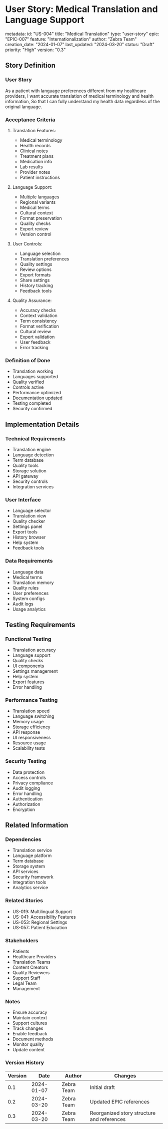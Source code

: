 # User Story: Medical Translation and Language Support

metadata:
  id: "US-004"
  title: "Medical Translation"
  type: "user-story"
  epic: "EPIC-007"
  feature: "Internationalization"
  author: "Zebra Team"
  creation_date: "2024-01-07"
  last_updated: "2024-03-20"
  status: "Draft"
  priority: "High"
  version: "0.3"

## Story Definition
### User Story
As a patient with language preferences different from my healthcare providers,
I want accurate translation of medical terminology and health information,
So that I can fully understand my health data regardless of the original language.

### Acceptance Criteria
1. Translation Features:
   - Medical terminology
   - Health records
   - Clinical notes
   - Treatment plans
   - Medication info
   - Lab results
   - Provider notes
   - Patient instructions

2. Language Support:
   - Multiple languages
   - Regional variants
   - Medical terms
   - Cultural context
   - Format preservation
   - Quality checks
   - Expert review
   - Version control

3. User Controls:
   - Language selection
   - Translation preferences
   - Quality settings
   - Review options
   - Export formats
   - Share settings
   - History tracking
   - Feedback tools

4. Quality Assurance:
   - Accuracy checks
   - Context validation
   - Term consistency
   - Format verification
   - Cultural review
   - Expert validation
   - User feedback
   - Error tracking

### Definition of Done
- Translation working
- Languages supported
- Quality verified
- Controls active
- Performance optimized
- Documentation updated
- Testing completed
- Security confirmed

## Implementation Details
### Technical Requirements
- Translation engine
- Language detection
- Term database
- Quality tools
- Storage solution
- API gateway
- Security controls
- Integration services

### User Interface
- Language selector
- Translation view
- Quality checker
- Settings panel
- Export tools
- History browser
- Help system
- Feedback tools

### Data Requirements
- Language data
- Medical terms
- Translation memory
- Quality rules
- User preferences
- System configs
- Audit logs
- Usage analytics

## Testing Requirements
### Functional Testing
- Translation accuracy
- Language support
- Quality checks
- UI components
- Settings management
- Help system
- Export features
- Error handling

### Performance Testing
- Translation speed
- Language switching
- Memory usage
- Storage efficiency
- API response
- UI responsiveness
- Resource usage
- Scalability tests

### Security Testing
- Data protection
- Access controls
- Privacy compliance
- Audit logging
- Error handling
- Authentication
- Authorization
- Encryption

## Related Information
### Dependencies
- Translation service
- Language platform
- Term database
- Storage system
- API services
- Security framework
- Integration tools
- Analytics service

### Related Stories
- US-019: Multilingual Support
- US-041: Accessibility Features
- US-053: Regional Settings
- US-057: Patient Education

### Stakeholders
- Patients
- Healthcare Providers
- Translation Teams
- Content Creators
- Quality Reviewers
- Support Staff
- Legal Team
- Management

### Notes
- Ensure accuracy
- Maintain context
- Support cultures
- Track changes
- Enable feedback
- Document methods
- Monitor quality
- Update content

### Version History
| Version | Date | Author | Changes |
|---------|------|--------|----------|
| 0.1 | 2024-01-07 | Zebra Team | Initial draft |
| 0.2 | 2024-03-20 | Zebra Team | Updated EPIC references |
| 0.3 | 2024-03-20 | Zebra Team | Reorganized story structure and references |
